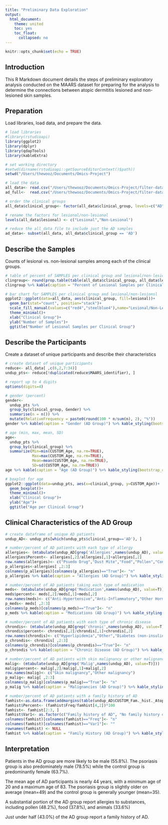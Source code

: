 ```yaml
---
title: "Preliminary Data Exploration"
output:
  html_document:
    theme: united
    toc: yes
    toc_float:
      collapsed: no
---
```


```r
knitr::opts_chunk$set(echo = TRUE)
```


## Introduction

This R Markdown document details the steps of preliminary exploratory analysis conducted on the MAARS dataset for preparing for the analysis to determine the connections between atopic dermititis lesioned and non-lesioned skin samples. 


## Preparation

Load libraries, load data, and prepare the data. 

```r
# load libraries
#library(rstudioapi)
library(ggplot2)
library(dplyr)
library(qdapTools)
library(kableExtra)

# set working directory
#setwd(dirname(rstudioapi::getSourceEditorContext()$path))
setwd("/Users/thewooz/Documents/Omics-Project")

# load the data
all_data<- read.csv("/Users/thewooz/Documents/Omics-Project/filter-data/all.csv")
ad_full<-  read.csv("/Users/thewooz/Documents/Omics-Project/filter-data/ad_full.csv")

# order the clinical groups
all_data$clinical_group<- factor(all_data$clinical_group, levels=c("AD","PSO","CTRL"))

# rename the factors for lesional/non-lesional
levels(all_data$lesional) <- c("Lesional","Non-Lesional")

# reduce the all_data file to include just the AD samples
ad_data<- subset(all_data, all_data$clinical_group == 'AD')
```


## Describe the Samples

Counts of lesional vs. non-lesional samples among each of the clinical groups.

```r
# table of percent of SAMPLES per clinical group and lesional/non-lesional
clingroup<- round(prop.table(table(all_data$clinical_group, all_data$lesional))*100,2)
clingroup %>% kable(caption = "Percent of Lesional Samples per Clinical Group") %>% kable_styling(bootstrap_options = "striped", full_width = F)

# bar chart for SAMPLES per clinical group and lesional/non-lesionsl
ggplot2::ggplot(data=all_data, aes(clinical_group, fill=lesional))+
  geom_bar(stat="count", position="stack")+
  scale_fill_manual(values=c("red4","steelblue4"),name="Lesional/Non-Lesional", labels=c("Lesional","Non-Lesional"))+
  theme_minimal()+
  xlab("Clinical Group")+
  ylab("Number of Samples")+
  ggtitle("Number of Lesional Samples per Clinical Group")
```


## Describe the Participants

Create a dataset of unique participants and describe their characteristics

```r
# create dataset of unique participants
reduce<- all_data[ ,c(6,2,7:34)]
undup_pts<- reduce[!duplicated(reduce$MAARS_identifier), ]

# report up to 4 digits
options(digits=4)

# gender (percent)
gender<- 
  undup_pts %>%
  group_by(clinical_group, Gender) %>%
  summarise(n = n()) %>% 
  mutate(RelativeFrequency = paste0(round(100 * n/sum(n), 2), "%"))
gender %>% kable(caption = "Gender (AD Group)") %>% kable_styling(bootstrap_options = "striped", full_width = F)

# age (min, max, mean, SD)
age<-
  undup_pts %>%
  group_by(clinical_group) %>%
  summarize(Min=min(CUSTOM_Age, na.rm=TRUE),
            Max=max(CUSTOM_Age, na.rm=TRUE), 
            Mean=mean(CUSTOM_Age, na.rm=TRUE), 
            SD=sd(CUSTOM_Age, na.rm=TRUE))
age %>% kable(caption = "Age (AD Group)") %>% kable_styling(bootstrap_options = "striped", full_width = F)

# boxplot for age
ggplot2::ggplot(data=undup_pts, aes(x=clinical_group, y=CUSTOM_Age))+
  geom_boxplot()+
  theme_minimal()+
  xlab("Clinical Group")+
  ylab("Age")+
  ggtitle("Age per Clinical Group")

```



##  Clinical Characteristics of the AD Group

```r
# create dataframe of unique AD patients
undup_AD<- undup_pts[which(undup_pts$clinical_group=='AD'), ]

# number/percent of AD patients with each type of allergy
allergies<- (mtabulate(undup_AD[grep('Allergies',names(undup_AD), value=T)]))
allergies$Percent<- allergies[,2]/allergies[,1]+allergies[,2]
row.names(allergies)<- c("Psuedo Drug","Dust Mite","Food","Pollen","Contact", "Drug","Animal")
p_allergies<-allergies[ ,2:3]
colnames(p_allergies)[colnames(p_allergies)=="True"]<- "n"
p_allergies %>% kable(caption = "Allergies (AD Group)") %>% kable_styling(bootstrap_options = "striped", full_width = F)

# number/percent of AD patients taking each type of medication
meds<- (mtabulate(undup_AD[grep('Medication',names(undup_AD), value=T)]))
meds$percent<- meds[,2]/meds[,1]+meds[,2]
row.names(meds)<- c("Anti-Hypertensive","Anti-Inflammatory","Other Hormones","Thyroid Hormones","Statins", "Insulin","Other")
p_meds<- meds[ ,2:3]
colnames(p_meds)[colnames(p_meds)=="True"]<- "n"
p_meds %>% kable(caption = "Medications (AD Group)") %>% kable_styling(bootstrap_options = "striped", full_width = F)

# number/percent of AD patients with each type of chronic disease
chrondis<- (mtabulate(undup_AD[grep('chronic',names(undup_AD), value=T)]))
chrondis$percent<- chrondis[,2]/chrondis[,1]+chrondis[,2]
row.names(chrondis)<- c("Hyperlipidemia","Other","Diabetes (non-insulin)","Thyroid Dysfuntion","Asthma", "Hypertension")
p_chrondis<- chrondis[ ,2:3]
colnames(p_chrondis)[colnames(p_chrondis)=="True"]<- "n"
p_chrondis %>% kable(caption = "Chronic Disease (AD Group)") %>% kable_styling(bootstrap_options = "striped", full_width = F)

# number/percent of AD patients with skin malignancy or other malignancy
malig<- (mtabulate(undup_AD[grep('Malig',names(undup_AD), value=T)]))
malig$percent<- malig[,2]/malig[,1]+malig[,2]
row.names(malig)<- c("Skin malignancy","Other malignancy")
p_malig<- malig[ ,2:3]
colnames(p_malig)[colnames(p_malig)=="True"]<- "n"
p_malig %>% kable(caption = "Malignancies (AD Group)") %>% kable_styling(bootstrap_options = "striped", full_width = F)

# number/percent of AD patients with a family history of AD
famhist<-as.data.frame(addmargins(table(undup_AD$CUSTOM_Fam._hist._Atopic_dermatitis)))
famhist$Percent<- (famhist$Freq/famhist[4,2])*100
famhist<- famhist[2:3, ]
famhist$Var1<- as.factor(c("Family history of AD", "No family history of AD"))
colnames(famhist)[colnames(famhist)=="Freq"]<- "n"
colnames(famhist)[colnames(famhist)=="Var1"]<- ""
rownames(famhist) <- NULL
famhist %>% kable(caption = "Family History (AD Group)") %>% kable_styling(bootstrap_options = "striped", full_width = F)
```



## Interpretation

Patients in the AD group are more likely to be male (55.8%). The psoriasis group is also predominately male (78.5%) while the control group is predominantly female (63.7%).

The mean age of AD participants is nearly 44 years, with a minimum age of 20 and a maximum age of 83. The psoriasis group is slightly older on average (mean=49) and the control group is generally younger (mean=35).

A substantial portion of the AD group report allergies to substances, including pollen (48.2%), food (37.8%), and animals (33.6%)

Just under half (43.0%) of the AD group report a family history of AD. 
  




